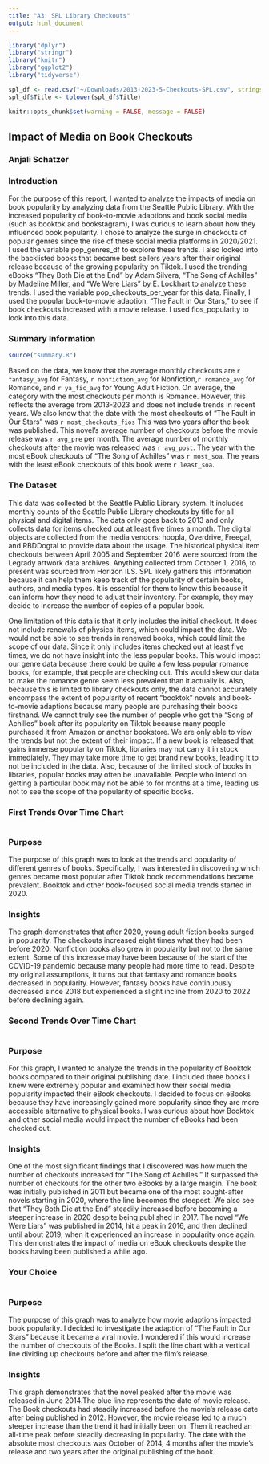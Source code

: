 ```yaml
---
title: "A3: SPL Library Checkouts"
output: html_document
---
```


```r
library("dplyr")
library("stringr")
library("knitr")
library("ggplot2")
library("tidyverse")

spl_df <- read.csv("~/Downloads/2013-2023-5-Checkouts-SPL.csv", stringsAsFactors = FALSE)
spl_df$Title <- tolower(spl_df$Title)

```

```r
knitr::opts_chunk$set(warning = FALSE, message = FALSE) 
```

## Impact of Media on Book Checkouts

### Anjali Schatzer

### Introduction

For the purpose of this report, I wanted to analyze the impacts of media on book popularity by analyzing data from the Seattle Public Library. With the increased popularity of book-to-movie adaptions and book social media (such as booktok and bookstagram), I was curious to learn about how they influenced book popularity. I chose to analyze the surge in checkouts of popular genres since the rise of these social media platforms in 2020/2021. I used the variable pop_genres_df to explore these trends. I also looked into the backlisted books that became best sellers years after their original release because of the growing popularity on Tiktok. I used the trending eBooks "They Both Die at the End" by Adam Silvera, "The Song of Achilles" by Madeline Miller, and "We Were Liars" by E. Lockhart to analyze these trends. I used the variable pop_checkouts_per_year for this data. Finally, I used the popular book-to-movie adaption, "The Fault in Our Stars," to see if book checkouts increased with a movie release. I used fios_popularity to look into this data.

### Summary Information
```r
source("summary.R")
```

Based on the data, we know that the average monthly checkouts are `r fantasy_avg` for Fantasy, `r nonfiction_avg` for Nonfiction,`r romance_avg` for Romance, and `r ya_fic_avg` for Young Adult Fiction. On average, the category with the most checkouts per month is Romance. However, this reflects the average from 2013-2023 and does not include trends in recent years. We also know that the date with the most checkouts of "The Fault in Our Stars" was `r most_checkouts_fios` This was two years after the book was published. This novel's average number of checkouts before the movie release was `r avg_pre` per month. The average number of monthly checkouts after the movie was released was `r avg_post`. The year with the most eBook checkouts of "The Song of Achilles" was `r most_soa`. The years with the least eBook checkouts of this book were `r least_soa`.


### The Dataset

This data was collected bt the Seattle Public Library system. It includes monthly counts of the Seattle Public Library checkouts by title for all physical and digital items. The data only goes back to 2013 and only collects data for items checked out at least five times a month. The digital objects are collected from the media vendors: hoopla, Overdrive, Freegal, and RBDDogtal to provide data about the usage. The historical physical item checkouts between April 2005 and September 2016 were sourced from the Legrady artwork data archives. Anything collected from October 1, 2016, to present was sourced from Horizon ILS. SPL likely gathers this information because it can help them keep track of the popularity of certain books, authors, and media types. It is essential for them to know this because it can inform how they need to adjust their inventory. For example, they may decide to increase the number of copies of a popular book.

One limitation of this data is that it only includes the initial checkout. It does not include renewals of physical items, which could impact the data. We would not be able to see trends in renewed books, which could limit the scope of our data. Since it only includes items checked out at least five times, we do not have insight into the less popular books. This would impact our genre data because there could be quite a few less popular romance books, for example, that people are checking out. This would skew our data to make the romance genre seem less prevalent than it actually is. Also, because this is limited to library checkouts only, the data cannot accurately encompass the extent of popularity of recent "booktok" novels and book-to-movie adaptions because many people are purchasing their books firsthand. We cannot truly see the number of people who got the "Song of Achilles" book after its popularity on Tiktok because many people purchased it from Amazon or another bookstore. We are only able to view the trends but not the extent of their impact. If a new book is released that gains immense popularity on Tiktok, libraries may not carry it in stock immediately. They may take more time to get brand new books, leading it to not be included in the data. Also, because of the limited stock of books in libraries, popular books may often be unavailable. People who intend on getting a particular book may not be able to for months at a time, leading us not to see the scope of the popularity of specific books.

### First Trends Over Time Chart

```r
```

### Purpose

The purpose of this graph was to look at the trends and popularity of different genres of books. Specifically, I was interested in discovering which genres became most popular after Tiktok book recommendations became prevalent. Booktok and other book-focused social media trends started in 2020.

### Insights

The graph demonstrates that after 2020, young adult fiction books surged in popularity. The checkouts increased eight times what they had been before 2020. Nonfiction books also grew in popularity but not to the same extent. Some of this increase may have been because of the start of the COVID-19 pandemic because many people had more time to read. Despite my original assumptions, it turns out that fantasy and romance books decreased in popularity. However, fantasy books have continuously decreased since 2018 but experienced a slight incline from 2020 to 2022 before declining again.

### Second Trends Over Time Chart

```r
```

### Purpose

For this graph, I wanted to analyze the trends in the popularity of Booktok books compared to their original publishing date. I included three books I knew were extremely popular and examined how their social media popularity impacted their eBook checkouts. I decided to focus on eBooks because they have increasingly gained more popularity since they are more accessible alternative to physical books. I was curious about how Booktok and other social media would impact the number of eBooks had been checked out. 

### Insights

One of the most significant findings that I discovered was how much the number of checkouts increased for "The Song of Achilles." It surpassed the number of checkouts for the other two eBooks by a large margin. The book was initially published in 2011 but became one of the most sought-after novels starting in 2020, where the line becomes the steepest. We also see that "They Both Die at the End" steadily increased before becoming a steeper increase in 2020 despite being published in 2017. The novel "We Were Liars" was published in 2014, hit a peak in 2016, and then declined until about 2019, when it experienced an increase in popularity once again. This demonstrates the impact of media on eBook checkouts despite the books having been published a while ago.

### Your Choice

```r
```

### Purpose

The purpose of this graph was to analyze how movie adaptions impacted book popularity. I decided to investigate the adaption of "The Fault in Our Stars" because it became a viral movie. I wondered if this would increase the number of checkouts of the Books. I split the line chart with a vertical line dividing up checkouts before and after the film's release.

### Insights

This graph demonstrates that the novel peaked after the movie was released in June 2014.The blue line represents the date of movie release. The Book checkouts had steadily increased before the movie's release date after being published in 2012. However, the movie release led to a much steeper increase than the trend it had initially been on. Then it reached an all-time peak before steadily decreasing in popularity. The date with the absolute most checkouts was October of 2014, 4 months after the movie's release and two years after the original publishing of the book. 
